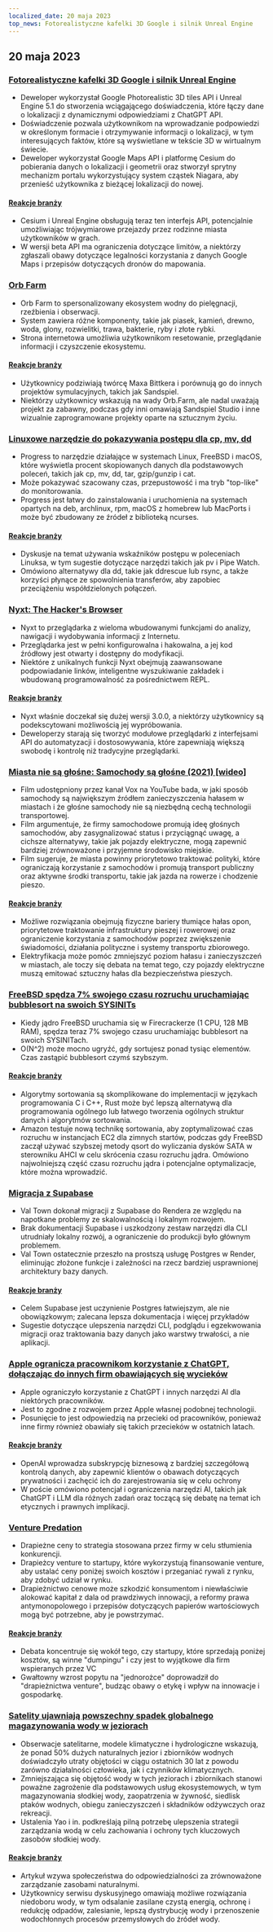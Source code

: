 ```yaml
---
localized_date: 20 maja 2023
top_news: Fotorealistyczne kafelki 3D Google i silnik Unreal Engine
---
```




<CallToAction />

<Steps>

## 20 maja 2023

### [Fotorealistyczne kafelki 3D Google i silnik Unreal Engine](https://nilsbakker.nl/portfolio/3d-tiles/)

- Deweloper wykorzystał Google Photorealistic 3D tiles API i Unreal Engine 5.1 do stworzenia wciągającego doświadczenia, które łączy dane o lokalizacji z dynamicznymi odpowiedziami z ChatGPT API.
- Doświadczenie pozwala użytkownikom na wprowadzanie podpowiedzi w określonym formacie i otrzymywanie informacji o lokalizacji, w tym interesujących faktów, które są wyświetlane w tekście 3D w wirtualnym świecie.
- Deweloper wykorzystał Google Maps API i platformę Cesium do pobierania danych o lokalizacji i geometrii oraz stworzył sprytny mechanizm portalu wykorzystujący system cząstek Niagara, aby przenieść użytkownika z bieżącej lokalizacji do nowej.

#### [Reakcje branży](http://news.ycombinator.com/item?id=36000631)

- Cesium i Unreal Engine obsługują teraz ten interfejs API, potencjalnie umożliwiając trójwymiarowe przejazdy przez rodzinne miasta użytkowników w grach.
- W wersji beta API ma ograniczenia dotyczące limitów, a niektórzy zgłaszali obawy dotyczące legalności korzystania z danych Google Maps i przepisów dotyczących dronów do mapowania.

### [Orb Farm](https://orb.farm/)

- Orb Farm to spersonalizowany ekosystem wodny do pielęgnacji, rzeźbienia i obserwacji.
- System zawiera różne komponenty, takie jak piasek, kamień, drewno, woda, glony, rozwielitki, trawa, bakterie, ryby i złote rybki.
- Strona internetowa umożliwia użytkownikom resetowanie, przeglądanie informacji i czyszczenie ekosystemu.

#### [Reakcje branży](http://news.ycombinator.com/item?id=35999835)

- Użytkownicy podziwiają twórcę Maxa Bittkera i porównują go do innych projektów symulacyjnych, takich jak Sandspiel.
- Niektórzy użytkownicy wskazują na wady Orb.Farm, ale nadal uważają projekt za zabawny, podczas gdy inni omawiają Sandspiel Studio i inne wizualnie zaprogramowane projekty oparte na sztucznym życiu.

### [Linuxowe narzędzie do pokazywania postępu dla cp, mv, dd](https://github.com/Xfennec/progress)

- Progress to narzędzie działające w systemach Linux, FreeBSD i macOS, które wyświetla procent skopiowanych danych dla podstawowych poleceń, takich jak cp, mv, dd, tar, gzip/gunzip i cat.
- Może pokazywać szacowany czas, przepustowość i ma tryb "top-like" do monitorowania.
- Progress jest łatwy do zainstalowania i uruchomienia na systemach opartych na deb, archlinux, rpm, macOS z homebrew lub MacPorts i może być zbudowany ze źródeł z biblioteką ncurses.

#### [Reakcje branży](http://news.ycombinator.com/item?id=36000407)

- Dyskusje na temat używania wskaźników postępu w poleceniach Linuksa, w tym sugestie dotyczące narzędzi takich jak pv i Pipe Watch.
- Omówiono alternatywy dla dd, takie jak ddrescue lub rsync, a także korzyści płynące ze spowolnienia transferów, aby zapobiec przeciążeniu współdzielonych połączeń.

### [Nyxt: The Hacker's Browser](https://nyxt.atlas.engineer/)

- Nyxt to przeglądarka z wieloma wbudowanymi funkcjami do analizy, nawigacji i wydobywania informacji z Internetu.
- Przeglądarka jest w pełni konfigurowalna i hakowalna, a jej kod źródłowy jest otwarty i dostępny do modyfikacji.
- Niektóre z unikalnych funkcji Nyxt obejmują zaawansowane podpowiadanie linków, inteligentne wyszukiwanie zakładek i wbudowaną programowalność za pośrednictwem REPL.

#### [Reakcje branży](http://news.ycombinator.com/item?id=36006423)

- Nyxt właśnie doczekał się dużej wersji 3.0.0, a niektórzy użytkownicy są podekscytowani możliwością jej wypróbowania.
- Deweloperzy starają się tworzyć modułowe przeglądarki z interfejsami API do automatyzacji i dostosowywania, które zapewniają większą swobodę i kontrolę niż tradycyjne przeglądarki.

### [Miasta nie są głośne: Samochody są głośne (2021) [wideo]](https://www.youtube.com/watch?v=CTV-wwszGw8)

- Film udostępniony przez kanał Vox na YouTube bada, w jaki sposób samochody są największym źródłem zanieczyszczenia hałasem w miastach i że głośne samochody nie są niezbędną cechą technologii transportowej.
- Film argumentuje, że firmy samochodowe promują ideę głośnych samochodów, aby zasygnalizować status i przyciągnąć uwagę, a cichsze alternatywy, takie jak pojazdy elektryczne, mogą zapewnić bardziej zrównoważone i przyjemne środowisko miejskie.
- Film sugeruje, że miasta powinny priorytetowo traktować polityki, które ograniczają korzystanie z samochodów i promują transport publiczny oraz aktywne środki transportu, takie jak jazda na rowerze i chodzenie pieszo.

#### [Reakcje branży](http://news.ycombinator.com/item?id=35999950)

- Możliwe rozwiązania obejmują fizyczne bariery tłumiące hałas opon, priorytetowe traktowanie infrastruktury pieszej i rowerowej oraz ograniczenie korzystania z samochodów poprzez zwiększenie świadomości, działania polityczne i systemy transportu zbiorowego.
- Elektryfikacja może pomóc zmniejszyć poziom hałasu i zanieczyszczeń w miastach, ale toczy się debata na temat tego, czy pojazdy elektryczne muszą emitować sztuczny hałas dla bezpieczeństwa pieszych.

### [FreeBSD spędza 7% swojego czasu rozruchu uruchamiając bubblesort na swoich SYSINITs](https://twitter.com/cperciva/status/1659558311920914432)

- Kiedy jądro FreeBSD uruchamia się w Firecrackerze (1 CPU, 128 MB RAM), spędza teraz 7% swojego czasu uruchamiając bubblesort na swoich SYSINITach.
- O(N^2) może mocno ugryźć, gdy sortujesz ponad tysiąc elementów. Czas zastąpić bubblesort czymś szybszym.

#### [Reakcje branży](http://news.ycombinator.com/item?id=36002574)

- Algorytmy sortowania są skomplikowane do implementacji w językach programowania C i C++, Rust może być lepszą alternatywą dla programowania ogólnego lub łatwego tworzenia ogólnych struktur danych i algorytmów sortowania.
- Amazon testuje nową technikę sortowania, aby zoptymalizować czas rozruchu w instancjach EC2 dla zimnych startów, podczas gdy FreeBSD zaczął używać szybszej metody qsort do wyliczania dysków SATA w sterowniku AHCI w celu skrócenia czasu rozruchu jądra. Omówiono najwolniejszą część czasu rozruchu jądra i potencjalne optymalizacje, które można wprowadzić.

### [Migracja z Supabase](https://blog.val.town/blog/migrating-from-supabase)

- Val Town dokonał migracji z Supabase do Rendera ze względu na napotkane problemy ze skalowalnością i lokalnym rozwojem.
- Brak dokumentacji Supabase i uszkodzony zestaw narzędzi dla CLI utrudniały lokalny rozwój, a ograniczenie do produkcji było głównym problemem.
- Val Town ostatecznie przeszło na prostszą usługę Postgres w Render, eliminując złożone funkcje i zależności na rzecz bardziej usprawnionej architektury bazy danych.

#### [Reakcje branży](http://news.ycombinator.com/item?id=36004925)

- Celem Supabase jest uczynienie Postgres łatwiejszym, ale nie obowiązkowym; zalecana lepsza dokumentacja i więcej przykładów
- Sugestie dotyczące ulepszenia narzędzi CLI, podglądu i egzekwowania migracji oraz traktowania bazy danych jako warstwy trwałości, a nie aplikacji.

### [Apple ogranicza pracownikom korzystanie z ChatGPT, dołączając do innych firm obawiających się wycieków](https://www.wsj.com/articles/apple-restricts-use-of-chatgpt-joining-other-companies-wary-of-leaks-d44d7d34)

- Apple ograniczyło korzystanie z ChatGPT i innych narzędzi AI dla niektórych pracowników.
- Jest to zgodne z rozwojem przez Apple własnej podobnej technologii.
- Posunięcie to jest odpowiedzią na przecieki od pracowników, ponieważ inne firmy również obawiały się takich przecieków w ostatnich latach.

#### [Reakcje branży](http://news.ycombinator.com/item?id=36000079)

- OpenAI wprowadza subskrypcję biznesową z bardziej szczegółową kontrolą danych, aby zapewnić klientów o obawach dotyczących prywatności i zachęcić ich do zarejestrowania się w celu ochrony
- W poście omówiono potencjał i ograniczenia narzędzi AI, takich jak ChatGPT i LLM dla różnych zadań oraz toczącą się debatę na temat ich etycznych i prawnych implikacji.

### [Venture Predation](https://papers.ssrn.com/sol3/papers.cfm?abstract_id=4437360)

- Drapieżne ceny to strategia stosowana przez firmy w celu stłumienia konkurencji.
- Drapieżcy venture to startupy, które wykorzystują finansowanie venture, aby ustalać ceny poniżej swoich kosztów i przeganiać rywali z rynku, aby zdobyć udział w rynku.
- Drapieżnictwo cenowe może szkodzić konsumentom i niewłaściwie alokować kapitał z dala od prawdziwych innowacji, a reformy prawa antymonopolowego i przepisów dotyczących papierów wartościowych mogą być potrzebne, aby je powstrzymać.

#### [Reakcje branży](http://news.ycombinator.com/item?id=36003096)

- Debata koncentruje się wokół tego, czy startupy, które sprzedają poniżej kosztów, są winne "dumpingu" i czy jest to wyjątkowe dla firm wspieranych przez VC
- Gwałtowny wzrost popytu na "jednorożce" doprowadził do "drapieżnictwa venture", budząc obawy o etykę i wpływ na innowacje i gospodarkę.

### [Satelity ujawniają powszechny spadek globalnego magazynowania wody w jeziorach](https://www.science.org/doi/10.1126/science.abo2812)

- Obserwacje satelitarne, modele klimatyczne i hydrologiczne wskazują, że ponad 50% dużych naturalnych jezior i zbiorników wodnych doświadczyło utraty objętości w ciągu ostatnich 30 lat z powodu zarówno działalności człowieka, jak i czynników klimatycznych.
- Zmniejszająca się objętość wody w tych jeziorach i zbiornikach stanowi poważne zagrożenie dla podstawowych usług ekosystemowych, w tym magazynowania słodkiej wody, zaopatrzenia w żywność, siedlisk ptaków wodnych, obiegu zanieczyszczeń i składników odżywczych oraz rekreacji.
- Ustalenia Yao i in. podkreślają pilną potrzebę ulepszenia strategii zarządzania wodą w celu zachowania i ochrony tych kluczowych zasobów słodkiej wody.

#### [Reakcje branży](http://news.ycombinator.com/item?id=35999438)

- Artykuł wzywa społeczeństwa do odpowiedzialności za zrównoważone zarządzanie zasobami naturalnymi.
- Użytkownicy serwisu dyskusyjnego omawiają możliwe rozwiązania niedoboru wody, w tym odsalanie zasilane czystą energią, ochronę i redukcję odpadów, zalesianie, lepszą dystrybucję wody i przenoszenie wodochłonnych procesów przemysłowych do źródeł wody.

</Steps>

